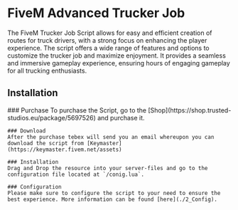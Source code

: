 
# FiveM Advanced Trucker Job

The FiveM Trucker Job Script allows for easy and efficient creation of routes for truck drivers, with a strong focus on enhancing the player experience. The script offers a wide range of features and options to customize the trucker job and maximize enjoyment. It provides a seamless and immersive gameplay experience, ensuring hours of engaging gameplay for all trucking enthusiasts.

## Installation

<Steps>
    ### Purchase
    To purchase the Script, go to the [Shop](https://shop.trusted-studios.eu/package/5697526) and purchase it. 

    ### Download
    After the purchase tebex will send you an email whereupon you can download the script from [Keymaster](https://keymaster.fivem.net/assets)

    ### Installation
    Drag and Drop the resource into your server-files and go to the configuration file located at `/conig.lua`.

    ### Configuration
    Please make sure to configure the script to your need to ensure the best experience. More information can be found [here](./2_Config).
</Steps>